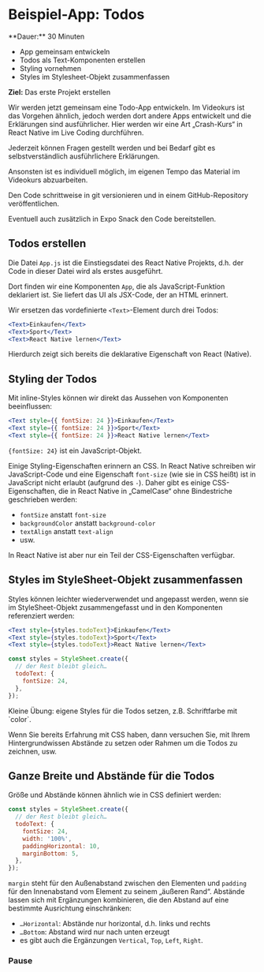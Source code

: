 
# Beispiel-App: Todos

<Callout>
  **Dauer:** 30 Minuten

  - App gemeinsam entwickeln
  - Todos als Text-Komponenten erstellen
  - Styling vornehmen
  - Styles im Stylesheet-Objekt zusammenfassen

  **Ziel:** Das erste Projekt erstellen
</Callout>

Wir werden jetzt gemeinsam eine Todo-App entwickeln. Im Videokurs ist das Vorgehen ähnlich, jedoch werden dort andere Apps entwickelt und die Erklärungen sind ausführlicher. Hier werden wir eine Art „Crash-Kurs“ in React Native im Live Coding durchführen.

<Callout>
Jederzeit können Fragen gestellt werden und bei Bedarf gibt es selbstverständlich ausführlichere Erklärungen.

Ansonsten ist es individuell möglich, im eigenen Tempo das Material im Videokurs abzuarbeiten.
</Callout>


<Callout type="info">
Den Code schrittweise in git versionieren und in einem GitHub-Repository veröffentlichen. 

Eventuell auch zusätzlich in Expo Snack den Code bereitstellen.
</Callout>

## Todos erstellen

Die Datei `App.js` ist die Einstiegsdatei des React Native Projekts, d.h. der Code in dieser Datei wird als erstes ausgeführt.

Dort finden wir eine Komponenten `App`, die als JavaScript-Funktion deklariert ist. Sie liefert das UI als JSX-Code, der an HTML erinnert. 

Wir ersetzen das vordefinierte `<Text>`-Element durch drei Todos:

```jsx
<Text>Einkaufen</Text>
<Text>Sport</Text>
<Text>React Native lernen</Text>
```

Hierdurch zeigt sich bereits die deklarative Eigenschaft von React (Native).

## Styling der Todos

Mit inline-Styles können wir direkt das Aussehen von Komponenten beeinflussen:

```jsx
<Text style={{ fontSize: 24 }}>Einkaufen</Text>
<Text style={{ fontSize: 24 }}>Sport</Text>
<Text style={{ fontSize: 24 }}>React Native lernen</Text>
```

`{fontSize: 24}` ist ein JavaScript-Objekt. 

Einige Styling-Eigenschaften erinnern an CSS. In React Native schreiben wir JavaScript-Code und eine Eigenschaft `font-size` (wie sie in CSS heißt) ist in JavaScript nicht erlaubt (aufgrund des `-`). Daher gibt es einige CSS-Eigenschaften, die in React Native in „CamelCase“ ohne Bindestriche geschrieben werden:

- `fontSize` anstatt `font-size`
- `backgroundColor` anstatt `background-color`
- `textAlign` anstatt `text-align`
- usw.

In React Native ist aber nur ein Teil der CSS-Eigenschaften verfügbar.

## Styles im StyleSheet-Objekt zusammenfassen

Styles können leichter wiederverwendet und angepasst werden, wenn sie im StyleSheet-Objekt zusammengefasst und in den Komponenten referenziert werden:

```jsx
<Text style={styles.todoText}>Einkaufen</Text>
<Text style={styles.todoText}>Sport</Text>
<Text style={styles.todoText}>React Native lernen</Text>

const styles = StyleSheet.create({
  // der Rest bleibt gleich…
  todoText: {
    fontSize: 24,
  },
});
```

<Callout type="info" emoji="👨🏻‍💻">
Kleine Übung: eigene Styles für die Todos setzen, z.B. Schriftfarbe mit `color`. 

Wenn Sie bereits Erfahrung mit CSS haben, dann versuchen Sie, mit Ihrem Hintergrundwissen Abstände zu setzen oder Rahmen um die Todos zu zeichnen, usw.
</Callout>

## Ganze Breite und Abstände für die Todos   

Größe und Abstände können ähnlich wie in CSS definiert werden:

```jsx
const styles = StyleSheet.create({
  // der Rest bleibt gleich…
  todoText: {
    fontSize: 24,
    width: '100%',
    paddingHorizontal: 10,
    marginBottom: 5,
  },
});
```

`margin` steht für den Außenabstand zwischen den Elementen und `padding` für den Innenabstand vom Element zu seinem „äußeren Rand“. Abstände lassen sich mit Ergänzungen kombinieren, die den Abstand auf eine bestimmte Ausrichtung einschränken:

- `…Horizontal`: Abstände nur horizontal, d.h. links und rechts
- `…Bottom`: Abstand wird nur nach unten erzeugt
- es gibt auch die Ergänzungen `Vertical`, `Top`, `Left`, `Right`.

### Pause